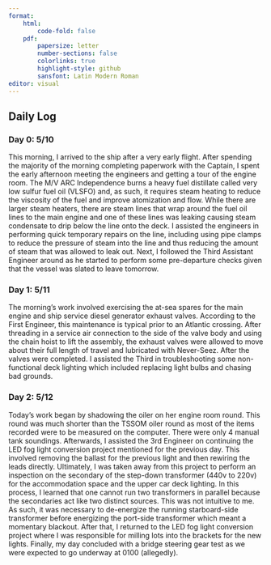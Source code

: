 ```yaml
---
format:
    html: 
        code-fold: false
    pdf:
        papersize: letter
        number-sections: false
        colorlinks: true
        highlight-style: github
        sansfont: Latin Modern Roman
editor: visual
---
```


## Daily Log

### Day 0: 5/10

This morning, I arrived to the ship after a very early flight. After spending the majority of the morning completing paperwork with the Captain, I spent the early afternoon meeting the engineers and getting a tour of the engine room. The M/V ARC Independence burns a heavy fuel distillate called very low sulfur fuel oil (VLSFO) and, as such, it requires steam heating to reduce the viscosity of the fuel and improve atomization and flow. While there are larger steam heaters, there are steam lines that wrap around the fuel oil lines to the main engine and one of these lines was leaking causing steam condensate to drip below the line onto the deck. I assisted the engineers in performing quick temporary repairs on the line, including using pipe clamps to reduce the pressure of steam into the line and thus reducing the amount of steam that was allowed to leak out. Next, I followed the Third Assistant Engineer around as he started to perform some pre-departure checks given that the vessel was slated to leave tomorrow.

### Day 1: 5/11

The morning's work involved exercising the at-sea spares for the main engine and ship service diesel generator exhaust valves. According to the First Engineer, this maintenance is typical prior to an Atlantic crossing. After threading in a service air connection to the side of the valve body and using the chain hoist to lift the assembly, the exhaust valves were allowed to move about their full length of travel and lubricated with Never-Seez. After the valves were completed. I assisted the Third in troubleshooting some non-functional deck lighting which included replacing light bulbs and chasing bad grounds.

### Day 2: 5/12

Today's work began by shadowing the oiler on her engine room round. This round was much shorter than the TSSOM oiler round as most of the items recorded were to be measured on the computer. There were only 4 manual tank soundings. Afterwards, I assisted the 3rd Engineer on continuing the LED fog light conversion project mentioned for the previous day. This involved removing the ballast for the previous light and then rewiring the leads directly. Ultimately, I was taken away from this project to perform an inspection on the secondary of the step-down transformer (440v to 220v) for the accommodation space and the upper car deck lighting. In this process, I learned that one cannot run two transformers in parallel because the secondaries act like two distinct sources. This was not intuitive to me. As such, it was necessary to de-energize the running starboard-side transformer before energizing the port-side transformer which meant a momentary blackout. After that, I returned to the LED fog light conversion project where I was responsible for milling lots into the brackets for the new lights. Finally, my day concluded with a bridge steering gear test as we were expected to go underway at 0100 (allegedly).